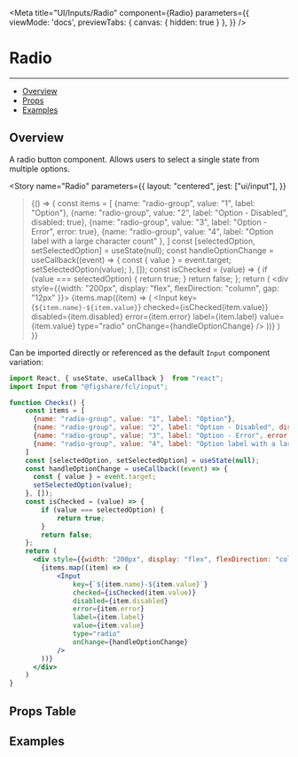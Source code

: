 
<Meta
  title="UI/Inputs/Radio"
  component={Radio}
  parameters={{
    viewMode: 'docs',
    previewTabs: {
      canvas: { hidden: true }
     },
  }}
/>

# Radio
---
- [Overview](#overview)
- [Props](#props-table)
- [Examples](#examples)

## Overview

A radio button component. Allows users to select a single state from multiple options.

<Story
  name="Radio"
  parameters={{
    layout: "centered",
    jest: ["ui/input"],
  }}
>{() => {
    const items = [
      {name: "radio-group", value: "1", label: "Option"},
      {name: "radio-group", value: "2", label: "Option - Disabled", disabled: true},
      {name: "radio-group", value: "3", label: "Option - Error", error: true},
      {name: "radio-group", value: "4", label: "Option label with a large character count" },
    ]
    const [selectedOption, setSelectedOption] = useState(null);
    const handleOptionChange = useCallback((event) => {
      const { value } = event.target;
      setSelectedOption(value);
    }, []);
    const isChecked = (value) => {
        if (value === selectedOption) {
            return true;
        }
        return false;
    };
    return (
      <div style={{width: "200px", display: "flex", flexDirection: "column", gap: "12px" }}>
        {items.map((item) => (
            <Input
                key={`${item.name}-${item.value}`}
                checked={isChecked(item.value)}
                disabled={item.disabled}
                error={item.error}
                label={item.label}
                value={item.value}
                type="radio"
                onChange={handleOptionChange}
            />
        ))}
      </div>
    )
  }}
</Story>

Can be imported directly or referenced as the default `Input` component variation:

```jsx
import React, { useState, useCallback }  from "react";
import Input from "@figshare/fcl/input";

function Checks() {
    const items = [
      {name: "radio-group", value: "1", label: "Option"},
      {name: "radio-group", value: "2", label: "Option - Disabled", disabled: true},
      {name: "radio-group", value: "3", label: "Option - Error", error: true},
      {name: "radio-group", value: "4", label: "Option label with a large character count" },
    ]
    const [selectedOption, setSelectedOption] = useState(null);
    const handleOptionChange = useCallback((event) => {
      const { value } = event.target;
      setSelectedOption(value);
    }, []);
    const isChecked = (value) => {
        if (value === selectedOption) {
            return true;
        }
        return false;
    };
    return (
      <div style={{width: "200px", display: "flex", flexDirection: "column", gap: "12px" }}>
        {items.map((item) => (
            <Input
                key={`${item.name}-${item.value}`}
                checked={isChecked(item.value)}
                disabled={item.disabled}
                error={item.error}
                label={item.label}
                value={item.value}
                type="radio"
                onChange={handleOptionChange}
            />
        ))}
      </div>
    )
}
```

## Props Table
<ArgsTable of={Radio} />

## Examples
<Canvas>
  <div style={{width: "300px", display: "flex", flexDirection: "column", gap: "12px" }}>
    <Radio name="examples-radio-set-one-1" checked={false} label={"Option"} value={"1"} />
    <Radio name="examples-radio-set-one-2" checked={true} label={"Option Two"} value={"2"} />
    <Radio name="examples-radio-set-one-3" checked={false} disabled={true} label={"Option Three - Disabled"} value={"3"} />
    <Radio name="examples-radio-set-one-4" checked={true} disabled={true} label={"Option Four  - Checked & Disabled"} value={"4"} />
    <Radio name="examples-radio-set-one-5" checked={false} error={true} label={"Option Five - Error"} value={"5"} />
    <Radio name="examples-radio-set-one-6" checked={true} error={true} label={"Some options have labels that will break to other lines."} value={"6"} />
  </div>
</Canvas>